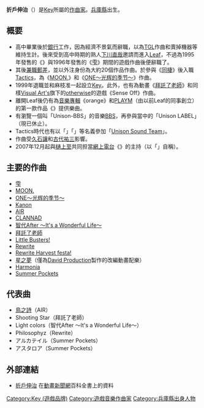 {{Japanese|japanese=折戸 伸治|kana=おりと しんじ|romaji=Orito Shinji}}
'''折戶伸治'''（{{bd|1973年|7月30日}}）是[[Key_(公司)|Key]]所屬的[[作曲家|作曲家]]。[[兵庫縣|兵庫縣]]出生。

== 概要 ==
* 高中畢業後於[[銀行|銀行]]工作，因為經濟不景氣而辭職，以為[[TGL|TGL]]作曲和賣掉機器等維持生計。後來受到高中時期的熟人[[下川直哉|下川直哉]]邀請而進入[[Leaf|Leaf]]，不過為1995年發售的《{{lang|ja|[[DR2ナイト雀鬼|DR<sup>2</sup>ナイト雀鬼]]}}》與1996年發售的《[[雫|雫]]》期間的遊戲作曲後便辭職了。
* 其後[[兼職|兼職]][[郵差|郵差]]，並以外注身份為大約20個作品作曲。於參與《[[同棲|同棲]]》後入職[[NEXTON|Tactics]]，為《[[MOON.|MOON.]]》和《[[ONE～光辉的季节～|ONE～光辉的季节～]]》作曲。
* 1999年退職並和麻枝准一起設立[[Key_(公司)|Key]]。此外，也有為動畫《[[拜託了老師|拜託了老師]]》和同樣[[Visual_Art's|Visual Art's]]旗下的[[otherwise|otherwise]]的遊戲《Sense Off》作曲。
* 離開Leaf後仍有為[[音樂專輯|音樂專輯]]《orange》和[[PLAYM|PLAYM]]（由以前Leaf的同事創立）的第一款作品《{{lang|ja|[[リアライズ|リアライズ]]}}》提供樂曲。
* 有瀏覽一個叫「Unison-BBS」的音樂[[BBS|BBS]]，再參與當中的「Unison LABEL」（現已休止）。
* Tactics時代也有以「{{lang|ja|がんま}}」「{{lang|ja|がんまん}}」等名義參加「[[Unison_Sound_Team|Unison Sound Team]]」。
* 作曲受[[久石讓|久石讓]]和[[古代祐三|古代祐三]]影響。
* 2007年12月起與[[樋上至|樋上至]]共同担當[[網上電台|網上電台]]《{{lang|ja|[[Keyらじ|Keyらじ]]}}》的主持（以「{{lang|ja|オリト}}」自稱）。

== 主要的作曲 ==
* [[雫|雫]]
* [[MOON.|MOON.]]
* [[ONE～光辉的季节～|ONE～光辉的季节～]]
* [[Kanon|Kanon]]
* [[AIR_(遊戲)|AIR]]
* [[CLANNAD|CLANNAD]]
* [[智代After_～It's_a_Wonderful_Life～|智代After ～It's a Wonderful Life～]]
* [[拜託了老師|拜託了老師]]
* [[Little_Busters!|Little Busters!]]
* [[Rewrite|Rewrite]]
* [[Rewrite_Harvest_festa!|Rewrite Harvest festa!]]
* [[星之夢|星之夢]]（僅為[[David_Production|David Production]]製作的改編動畫配樂）
*[[Harmonia_(游戏)|Harmonia]]
*[[Summer_Pockets|Summer Pockets]]

== 代表曲 ==
* [[鳥之詩|鳥之詩]]（AIR）
* Shooting Star（拜託了老師）
* Light colors（智代After ～It's a Wonderful Life～）
* Philosophyz（Rewrite）
* アルカテイル（Summer Pockets）
* アスタロア（Summer Pockets）

==外部連結==
*[http://www.animenewsnetwork.com/encyclopedia/people.php?id=1373 折戶伸治] {{Wayback|url=http://www.animenewsnetwork.com/encyclopedia/people.php?id=1373 |date=20210316034046 }}在[[動畫新聞網|動畫新聞網]]百科全書上的資料

{{Key}}
{{Leaf}}
{{Authority control}}
{{Japan-artist-stub}}

{{DEFAULTSORT:Orito Shinji}}
[[Category:Key_(遊戲品牌)|Category:Key (遊戲品牌)]]
[[Category:遊戲音樂作曲家|Category:遊戲音樂作曲家]]
[[Category:兵庫縣出身人物|Category:兵庫縣出身人物]]